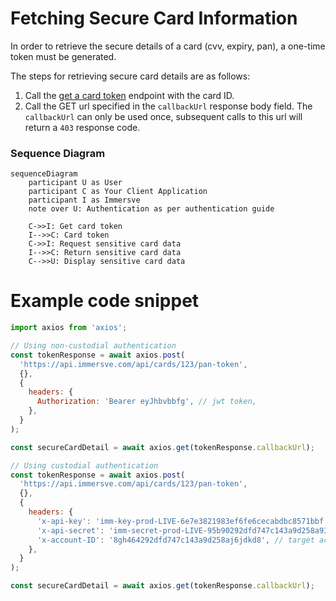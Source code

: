 
# Fetching Secure Card Information


In order to retrieve the secure details of a card (cvv, expiry, pan), a one-time token must be generated.

The steps for retrieving secure card details are as follows:

1. Call the [get a card token](/api-reference/get-a-card-token) endpoint with the card ID.
2. Call the GET url specified in the `callbackUrl` response body field. The `callbackUrl` can only be used once, subsequent calls to this url will return a `403` response code.

### Sequence Diagram

```mermaid
sequenceDiagram
    participant U as User
    participant C as Your Client Application
    participant I as Immersve
    note over U: Authentication as per authentication guide

    C->>I: Get card token
    I-->>C: Card token
    C->>I: Request sensitive card data
    I-->>C: Return sensitive card data
    C-->>U: Display sensitive card data
```

# Example code snippet

<Tabs>
<TabItem value="js" label="JavaScript">

```js
import axios from 'axios';

// Using non-custodial authentication
const tokenResponse = await axios.post(
  'https://api.immersve.com/api/cards/123/pan-token',
  {},
  {
    headers: {
      Authorization: 'Bearer eyJhbvbbfg', // jwt token,
    },
  }
);

const secureCardDetail = await axios.get(tokenResponse.callbackUrl);

// Using custodial authentication
const tokenResponse = await axios.post(
  'https://api.immersve.com/api/cards/123/pan-token',
  {},
  {
    headers: {
      'x-api-key': 'imm-key-prod-LIVE-6e7e3821983ef6fe6cecabdbc8571bbf',
      'x-api-secret': 'imm-secret-prod-LIVE-95b90292dfd747c143a9d258a93fb835',
      'x-account-ID': '8gh464292dfd747c143a9d258aj6jdkd8', // target account ID (the account ID this card belongs to)
    },
  }
);

const secureCardDetail = await axios.get(tokenResponse.callbackUrl);
```

</TabItem>
</Tabs>
